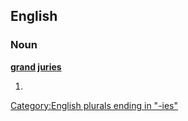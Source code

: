 ==English==

===Noun===
'''[[grand]] [[juries]]'''

# {{plural of|[[grand jury]]}}

[[Category:English plurals ending in "-ies"]]